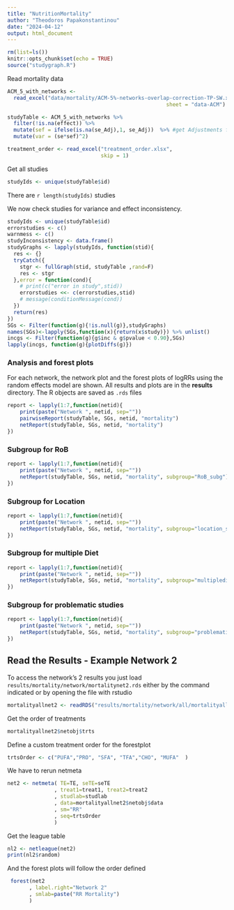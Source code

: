 ```yaml
---
title: "NutritionMortality"
author: "Theodoros Papakonstantinou"
date: "2024-04-12"
output: html_document
---
```


```r
rm(list=ls())
knitr::opts_chunk$set(echo = TRUE)
source("studygraph.R")
```

Read mortality data

```r
ACM_5_with_networks <- 
  read_excel("data/mortality/ACM-5%-networks-overlap-correction-TP-SW.xlsx", 
                                                   sheet = "data-ACM")

studyTable <- ACM_5_with_networks %>%
  filter(!is.na(effect)) %>%
  mutate(sef = ifelse(is.na(se_Adj),1, se_Adj))  %>% #get Adjustments for common cohorts
  mutate(var = (se*sef)^2)

```

```r
treatment_order <- read_excel("treatment_order.xlsx", 
                              skip = 1)
```

Get all studies

```r
studyIds <- unique(studyTable$id)
```

There are `r length(studyIds)` studies

We now check studies for variance and effect inconsistency.

```r
studyIds <- unique(studyTable$id)
errorstudies <- c()
warnmess <- c()
studyInconsistency <- data.frame()
studyGraphs <- lapply(studyIds, function(stid){
  res <- {}
  tryCatch({
    stgr <- fullGraph(stid, studyTable ,rand=F)
    res <- stgr
  },error = function(cond){
    # print(c("error in study",stid))
    errorstudies <<- c(errorstudies,stid)
    # message(conditionMessage(cond))
  })
  return(res)
})
SGs <- Filter(function(g){!is.null(g)},studyGraphs)
names(SGs)<-lapply(SGs,function(x){return(x$study)}) %>% unlist()
incgs <- Filter(function(g){g$inc & g$pvalue < 0.90},SGs)
lapply(incgs, function(g){plotDiffs(g)})
```

### Analysis and forest plots

For each network, the network plot and the forest plots of logRRs using the random effects model are shown. 
All results and plots are in the **results** directory.
The R objects are saved as `.rds` files

```r
report <- lapply(1:7,function(netid){
    print(paste("Network ", netid, sep=""))
    pairwiseReport(studyTable, SGs, netid, "mortality")
    netReport(studyTable, SGs, netid, "mortality")
})
```

### Subgroup for RoB
```r
report <- lapply(1:7,function(netid){
    print(paste("Network ", netid, sep=""))
    netReport(studyTable, SGs, netid, "mortality", subgroup="RoB_subg")
})
```

### Subgroup for Location
```r
report <- lapply(1:7,function(netid){
    print(paste("Network ", netid, sep=""))
    netReport(studyTable, SGs, netid, "mortality", subgroup="location_subg")
})
```

### Subgroup for multiple Diet
```r
report <- lapply(1:7,function(netid){
    print(paste("Network ", netid, sep=""))
    netReport(studyTable, SGs, netid, "mortality", subgroup="multiplediet_subg")
})
```
### Subgroup for problematic studies
```r
report <- lapply(1:7,function(netid){
    print(paste("Network ", netid, sep=""))
    netReport(studyTable, SGs, netid, "mortality", subgroup="problematic_subg")
})
```

## Read the Results - Example Network 2

To access the network's 2 results you just load
`results/mortality/network/mortalitynet2.rds`
either by the command indicated or by opening the file with rstudio
```R
mortalityallnet2 <- readRDS("results/mortality/network/all/mortalityallnet2.rds")
```
Get the order of treatments 
```R
mortalityallnet2$netobj$trts
```
Define a custom treatment order for the forestplot
```R
trtsOrder <- c("PUFA","PRO", "SFA", "TFA","CHO", "MUFA"  )
```

We have to rerun netmeta
```R
net2 <- netmeta( TE=TE, seTE=seTE
               , treat1=treat1, treat2=treat2
               , studlab=studlab
               , data=mortalityallnet2$netobj$data
               , sm="RR"
               , seq=trtsOrder
               )
```

Get the league table
```R
nl2 <- netleague(net2)
print(nl2$random)
```
And the forest plots will follow the order defined
```R
 forest(net2
       , label.right="Network 2"
       , smlab=paste("RR Mortality")
       )
```
